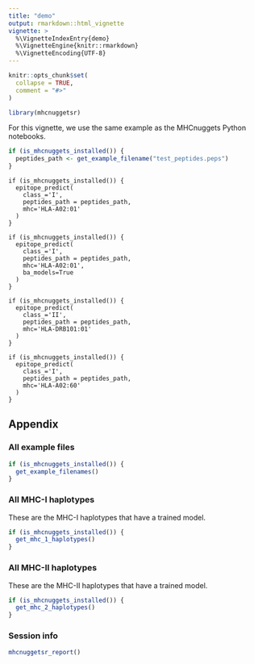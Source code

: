 ```yaml
---
title: "demo"
output: rmarkdown::html_vignette
vignette: >
  %\VignetteIndexEntry{demo}
  %\VignetteEngine{knitr::rmarkdown}
  %\VignetteEncoding{UTF-8}
---
```


```r
knitr::opts_chunk$set(
  collapse = TRUE,
  comment = "#>"
)
```

```r
library(mhcnuggetsr)
```

For this vignette, we use the same example as the MHCnuggets
Python notebooks.

```r
if (is_mhcnuggets_installed()) {
  peptides_path <- get_example_filename("test_peptides.peps")
}
```

```
if (is_mhcnuggets_installed()) {
  epitope_predict(
    class_='I',
    peptides_path = peptides_path, 
    mhc='HLA-A02:01'
  )
}
```


```
if (is_mhcnuggets_installed()) {
  epitope_predict(
    class_='I',
    peptides_path = peptides_path, 
    mhc='HLA-A02:01', 
    ba_models=True
  )
}
```

```
if (is_mhcnuggets_installed()) {
  epitope_predict(
    class_='II',
    peptides_path = peptides_path, 
    mhc='HLA-DRB101:01'
  )
}
```

```
if (is_mhcnuggets_installed()) {
  epitope_predict(
    class_='I',
    peptides_path = peptides_path, 
    mhc='HLA-A02:60'
  )
}
```

## Appendix

### All example files

```r
if (is_mhcnuggets_installed()) {
  get_example_filenames()
}
```

### All MHC-I haplotypes

These are the MHC-I haplotypes that have a trained model.

```r
if (is_mhcnuggets_installed()) {
  get_mhc_1_haplotypes()
}
```

### All MHC-II haplotypes

These are the MHC-II haplotypes that have a trained model.

```r
if (is_mhcnuggets_installed()) {
  get_mhc_2_haplotypes()
}
```

### Session info
```r
mhcnuggetsr_report()
```
